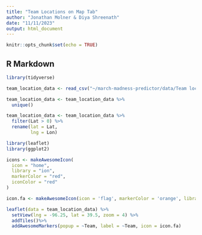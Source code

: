 ```yaml
---
title: "Team Locations on Map Tab"
author: "Jonathan Molner & Diya Shreenath"
date: "11/11/2023"
output: html_document
---
```


```r
knitr::opts_chunk$set(echo = TRUE)
```

## R Markdown

```r
library(tidyverse)
```

```r
team_location_data <- read_csv("~/march-madness-predictor/data/Team locations.csv")
```

```r
team_location_data <- team_location_data %>%
  unique()
```

```r
team_location_data <- team_location_data %>%
  filter(Lat > 0) %>%
  rename(lat = Lat,
         lng = Lon)
```

```r
library(leaflet)
library(ggplot2)
```


```r
icons <- makeAwesomeIcon(
  icon = "home",
  library = "ion",
  markerColor = "red",
  iconColor = "red"
)
```


```r
icon.fa <- makeAwesomeIcon(icon = 'flag', markerColor = 'orange', library='fa', iconColor = 'gray')
```



```r
leaflet(data = team_location_data) %>% 
  setView(lng = -96.25, lat = 39.5, zoom = 4) %>%
  addTiles()%>%
  addAwesomeMarkers(popup = ~Team, label = ~Team, icon = icon.fa)
            
```